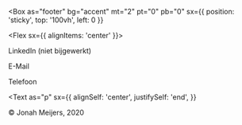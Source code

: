 
<Box
  as="footer"
  bg="accent"
  mt="2"
  pt="0"
  pb="0"
  sx={{ position: 'sticky', top: '100vh', left: 0 }}
>

<Grid variant="footerGrid">

<Flex sx={{
  alignItems: 'center'
}}>

<NavLink href="https://www.linkedin.com/in/jonahmeijers/">LinkedIn (niet bijgewerkt)</NavLink>

<NavLink href="https://www.linkedin.com/in/jonahmeijers/">E-Mail</NavLink>

<NavLink href="tel:+31623267536">Telefoon</NavLink>

</Flex>

<Text
  as="p"
  sx={{
    alignSelf: 'center',
    justifySelf: 'end',
  }}
>
  © Jonah Meijers, 2020
</Text>

</Grid>

</Box>